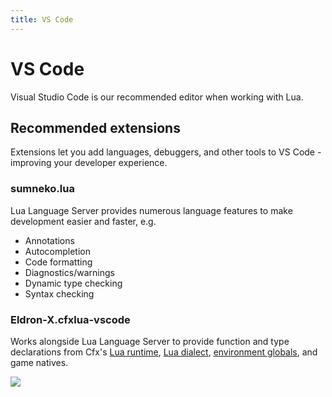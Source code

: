 ```yaml
---
title: VS Code
---
```



# VS Code

Visual Studio Code is our recommended editor when working with Lua.

<DownloadButton link="https://code.visualstudio.com/Download" />

## Recommended extensions

Extensions let you add languages, debuggers, and other tools to VS Code - improving your developer experience.

### sumneko.lua

Lua Language Server provides numerous language features to make development easier and faster, e.g.

- Annotations
- Autocompletion
- Code formatting
- Diagnostics/warnings
- Dynamic type checking
- Syntax checking

<div className="flex flex-wrap gap-1">
  <GhButton link="https://github.com/LuaLS/lua-language-server" />
  <DownloadButton link="https://marketplace.visualstudio.com/items?itemName=sumneko.lua" />
  <DocButton link="https://github.com/LuaLS/lua-language-server/wiki" />
</div>

### Eldron-X.cfxlua-vscode

Works alongside Lua Language Server to provide function and type declarations from Cfx's [Lua runtime](https://github.com/citizenfx/fivem/blob/master/code/components/citizen-scripting-lua/src/LuaScriptRuntime.cpp), [Lua dialect](https://github.com/citizenfx/lua/tree/luaglm-dev/cfx), [environment globals](https://github.com/citizenfx/fivem/blob/master/data/shared/citizen/scripting/lua/scheduler.lua), and game natives.

![](https://user-images.githubusercontent.com/65407488/141656446-21f9105a-9371-4bb3-9089-ab672930f830.png)

<div className="flex flex-wrap gap-1">
  <GhButton link="https://github.com/Eldron-X/cfxlua-vscode" />
  <DownloadButton link="https://marketplace.visualstudio.com/items?itemName=Eldron-X.cfxlua-vscode" />
</div>
